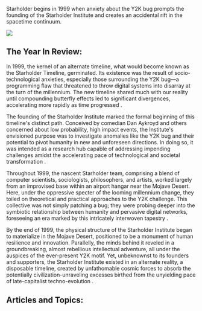 Starholder begins in 1999 when anxiety about the Y2K bug prompts the founding of the Starholder Institute and creates an accidental rift in the spacetime continuum.

![](https://drbs5yklwtho3.cloudfront.net/images/1752605045024-flos4gkjtmv-image.jpg)

## The Year In Review:

In 1999, the kernel of an alternate timeline, what would become known as the Starholder Timeline, germinated. Its existence was the result of socio-technological anxieties, especially those surrounding the Y2K bug—a programming flaw that threatened to throw digital systems into disarray at the turn of the millennium. The new timeline shared much with our reality until compounding butterfly effects led to significant divergences, accelerating more rapidly as time progressed .

The founding of the Starholder Institute marked the formal beginning of this timeline's distinct path. Conceived by comedian Dan Aykroyd and others concerned about low probability, high impact events, the Institute's envisioned purpose was to investigate anomalies like the Y2K bug and their potential to pivot humanity in new and unforeseen directions. In doing so, it was intended as a research hub capable of addressing impending challenges amidst the accelerating pace of technological and societal transformation .

Throughout 1999, the nascent Starholder team, comprising a blend of computer scientists, sociologists, philosophers, and artists, worked largely from an improvised base within an airport hangar near the Mojave Desert. Here, under the oppressive specter of the looming millennium change, they toiled on theoretical and practical approaches to the Y2K challenge. This collective was not simply patching a bug; they were probing deeper into the symbiotic relationship between humanity and pervasive digital networks, foreseeing an era marked by this intricately interwoven tapestry .

By the end of 1999, the physical structure of the Starholder Institute began to materialize in the Mojave Desert, positioned to be a monument of human resilience and innovation. Parallelly, the minds behind it reveled in a groundbreaking, almost rebellious intellectual adventure, all under the auspices of the ever-present Y2K motif. Yet, unbeknownst to its founders and supporters, the Starholder Institute existed in an alternate reality, a disposable timeline, created by unfathomable cosmic forces to absorb the potentially civilization-unraveling excesses birthed from the unyielding pace of late-capitalist techno-evolution .

## Articles and Topics:
